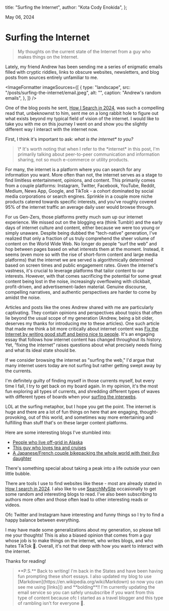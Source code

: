 
  title: "Surfing the Internet",
  author: "Kota Cody Enokida",
};

May 06, 2024

# Surfing the Internet

<BlockQuote>
  My thoughts on the current state of the Internet from a guy who makes things
  on the Internet.
</BlockQuote>

<HeroImage
  src="/posts/surfing-the-internet/big-z.jpeg"
  alt="Surfs up movie"
  caption="Surfs up - 2007"
/>

Lately, my friend Andrew has been sending me a series of enigmatic emails filled with cryptic riddles, links to obscure websites, newsletters, and blog posts from sources entirely unfamiliar to me.

<ImageFormatter
  imageSources={[
    {
      type: "landscape",
      src: "/posts/surfing-the-internet/email.jpeg",
      alt: "",
      caption: "Andrew's random emails",
    },
  ]}
/>

One of the blog posts he sent, [How I Search in 2024](https://vickiboykis.com/2024/04/25/how-i-search-in-2024/), was such a compelling read that, unbeknownst to him, sent me on a long rabbit hole to figure out what exists beyond my typical field of vision of the internet. I would like to take you with me on this journey I went on and show you the slightly different way I interact with the internet now.

First, I think it's important to ask: _what is the internet\* to you?_

<BlockQuote>
  \* It's worth noting that when I refer to the *internet* in this post, I'm
  primarily talking about peer-to-peer communication and information sharing,
  not so much e-commerce or utility products.
</BlockQuote>

For many, the internet is a platform where you can search for any information you want. More often than not, the internet serves as a stage to find limitless entertainment, opinions, and content. This primarily comes from a couple platforms: Instagram, Twitter, Facebook, YouTube, Reddit, Medium, News App, Google, and TikTok - a cohort dominated by social media corporations or search engines. Sprinkle in a couple more niche products catered towards specific interests, and you've roughly covered 95% of the internet traffic an average daily user would browse through.

For us Gen-Zers, those platforms pretty much sum up our internet experience. We missed out on the blogging era (think Tumblr) and the early days of internet culture and content, either because we were too young or simply unaware. Despite being dubbed the "tech-native" generation, I've realized that only a fraction of us truly comprehend the sheer volume of content on the World Wide Web. No longer do people “surf the web” and hop between pages based on what interests them at the moment. Instead, it seems (even more so with the rise of short-form content and large media platforms) that the internet we are served is algorithmically determined based on screen times and public engagement rates. Given the internet's vastness, it's crucial to leverage platforms that tailor content to our interests. However, with that comes sacrificing the potential for some great content being lost in the noise, increasingly overflowing with clickbait, profit-driven, and advertisement-laden material. Genuine discourse, compelling narratives, and authentic perspectives are harder to come by amidst the noise.

Articles and posts like the ones Andrew shared with me are particularly captivating. They contain opinions and perspectives about topics that often lie beyond the usual scope of my generation (Andrew, being a bit older, deserves my thanks for introducing me to these articles). One such article that made me think a bit more critically about internet content was [Fix the Internet by writing good stuff and being nice to people](https://vickiboykis.com/essays/2016-11-20-fix-the-internet/). It's an engaging essay that follows how internet content has changed throughout its history. Yet, “fixing the internet” raises questions about what precisely needs fixing and what its ideal state should be.

If we consider browsing the internet as "surfing the web," I'd argue that many internet users today are not surfing but rather getting swept away by the currents.

I'm definitely guilty of finding myself in those currents myself, but every time I fall, I try to get back on my board again. In my opinion, it's the most fun exploring all types of currents, and shredding different types of waves with different types of boards when your [surfing the interwebs](https://www.youtube.com/watch?v=CBTA_-48a2A&ab_channel=AaronLynton).

LOL at the surfing metaphor, but I hope you get the point. The internet is huge and there are a lot of fun things on here that are engaging, thought-provoking, out of this world, and sometimes way more entertaining and fulfilling than stuff that's on these larger content platforms.

Here are some interesting blogs I've stumbled into:

- [People who live off-grid in Alaska](http://www.jenninewardle.com/)
- [This guy who loves tea and cruises](https://tynan.com/)
- [A Japanese/French couple bikepacking the whole world with their 6yo daughter](http://blog.livedoor.jp/the_extreme73)

There's something special about taking a peak into a life outside your own little bubble.

There are tools I use to find websites like these - most are already stated in [How I search in 2024](https://vickiboykis.com/2024/04/25/how-i-search-in-2024/). I also like to use [SearchMySite](https://searchmysite.net/) occasionally to get some random and interesting blogs to read. I've also been subscribing to authors more often and those often lead to other interesting reads or videos.

Ofc Twitter and Instagram have interesting and funny things so I try to find a happy balance between everything.

I may have made some generalizations about my generation, so please tell me your thoughts! This is also a biased opinion that comes from a guy whose job is to make things on the internet, who writes blogs, and who hates TikTok 🤣. Overall, it's not that deep with how you want to interact with the internet.

Thanks for reading!

<BlockQuote>
  **P.S.** Back to writing! I'm back in the States and have been having fun
  prompting these short essays. I also updated my blog to use
  [Markdown](https://en.wikipedia.org/wiki/Markdown) so now you can see me using
  [links]() and **bolding**!! I'm currently updating the email service so you
  can safely unsubscribe if you want from this type of content because ofc I
  started as a travel blogger and this type of rambling isn't for everyone 🥹.
</BlockQuote>
